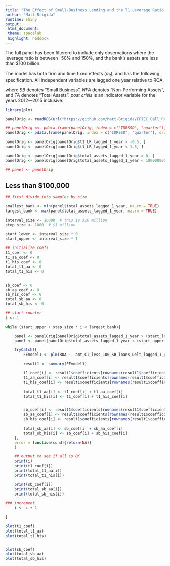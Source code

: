 ```yaml
---
title: "The Effect of Small-Business Lending and the T1 Leverage Ratio on ROA"
author: "Matt Brigida"
runtime: shiny
output: 
 html_document:
 theme: spacelab
 highlight: haddock
---
```


The full panel has been filtererd to include only observations where the leverage ratio is between -50% and 150%, and the bank's assets are less than $100 billion.

The model has both firm and time fixed effects ($\alpha_{it}$), and has the following specification.  All independent variables are lagged one year relative to ROA.

\begin{equation}
ROA = \beta_1 (T1\ Lev.\ Ratio) + \beta_2 \frac{Amt.\ SB\ Loans}{TA} + \beta_3 \% \Delta SB\ Loans + \beta_4 \frac{NPA}{TA} + \beta_5 \frac{Deposits}{TA} + \beta_6 (post\ crisis) + \alpha_{it} + \epsilon_{it}
\end{equation}
where *SB* denotes "Small Business", *NPA* denotes "Non-Performing Assets", and *TA* denotes "Total Assets".  *post crisis* is an indicator variable for the years 2012---2015 inclusive.  

<!-- read in the data -->
```r
library(plm)

panelOrig <- readRDS(url("https://github.com/Matt-Brigida/FFIEC_Call_Reports/blob/master/querying_data_and_analysis/analyses/panel_data_analysis/full_panel/ROA_LHS/panel_mdi_ind.rds?raw=true"))

## panelOrig <<- pdata.frame(panelOrig, index = c("IDRSSD", "quarter"), drop.index=TRUE, row.names=TRUE)
panelOrig <- pdata.frame(panelOrig, index = c("IDRSSD", "quarter"), drop.index=TRUE, row.names=TRUE)

panelOrig <- panelOrig[panelOrig$t1_LR_lagged_1_year > -0.5, ]
panelOrig <- panelOrig[panelOrig$t1_LR_lagged_1_year < 1.5, ]

panelOrig <- panelOrig[panelOrig$total_assets_lagged_1_year > 0, ]
panelOrig <- panelOrig[panelOrig$total_assets_lagged_1_year < 100000000, ]

## panel <- panelOrig
```



## Less than $100,000

```r
## first divide into samples by size

smallest_bank <- min(panel$total_assets_lagged_1_year, na.rm = TRUE)
largest_bank <- max(panel$total_assets_lagged_1_year, na.rm = TRUE)

interval_size <- 10000  # this is $10 million
step_size <- 1000  # $1 million

start_lower <- interval_size * 0
start_upper <- interval_size * 1

## initialize coefs
t1_coef <- 0
t1_aa_coef <- 0
t1_his_coef <- 0
total_t1_aa <- 0
total_t1_his <- 0


sb_coef <- 0
sb_aa_coef <- 0
sb_his_coef <- 0
total_sb_aa <- 0
total_sb_his <- 0

## start counter
i <- 1

while (start_upper + step_size * i < largest_bank){

    panel <- panelOrig[panelOrig$total_assets_lagged_1_year > (start_lower + step_size * i), ]
    panel <- panel[panelOrig$total_assets_lagged_1_year < (start_upper + step_size * i), ]

    tryCatch({
        FEmodel1 <- plm(ROA ~  amt_CI_less_100_SB_loans_Delt_lagged_1_year + t1_LR_lagged_1_year + less_100_lagged_SB_loans_TA + NPA_TA + TD_TA + I(post_crisis_ind) + I(black_ind * t1_LR_lagged_1_year) + I(hispanic_ind * t1_LR_lagged_1_year) + I(black_ind * less_100_lagged_SB_loans_TA) + I(hispanic_ind * less_100_lagged_SB_loans_TA), data = panel, model = "within", effect = "twoways")

        result1 <- summary(FEmodel1)

        t1_coef[i] <- result1$coefficients[rownames(result1$coefficients) == "t1_LR_lagged_1_year"][1]
        t1_aa_coef[i] <- result1$coefficients[rownames(result1$coefficients) == "I(black_ind * t1_LR_lagged_1_year)"][1]
        t1_his_coef[i] <- result1$coefficients[rownames(result1$coefficients) == "I(hispanic_ind * t1_LR_lagged_1_year)"][1]

        total_t1_aa[i] <- t1_coef[i] + t1_aa_coef[i]
        total_t1_his[i] <- t1_coef[i] + t1_his_coef[i]


        sb_coef[i] <- result1$coefficients[rownames(result1$coefficients) == "less_100_lagged_SB_loans_TA"][1]
        sb_aa_coef[i] <- result1$coefficients[rownames(result1$coefficients) == "I(black_ind * less_100_lagged_SB_loans_TA)"][1]
        sb_his_coef[i] <- result1$coefficients[rownames(result1$coefficients) == "I(hispanic_ind * less_100_lagged_SB_loans_TA)"][1]

        total_sb_aa[i] <- sb_coef[i] + sb_aa_coef[i]
        total_sb_his[i] <- sb_coef[i] + sb_his_coef[i]
    },
    error = function(cond){return(NA)}
    )

    ## output to see if all is OK
    print(i)
    print(t1_coef[i])
    print(total_t1_aa[i])
    print(total_t1_his[i])

    print(sb_coef[i])
    print(total_sb_aa[i])
    print(total_sb_his[i])

### increment
    i <- i + 1
    
}

plot(t1_coef)
plot(total_t1_aa)
plot(total_t1_his)


plot(sb_coef)
plot(total_sb_aa)
plot(total_sb_his)

```
		

<!---

## $100,000 to $250,000
		
```r
		
FEmodel2 <- plm(ROA ~ amt_CI_100_250_SB_loans_Delt_lagged_1_year + t1_LR_lagged_1_year + X100_250_lagged_SB_loans_TA + NPA_TA + TD_TA + I(post_crisis_ind), data = panel, model = "within", effect = "twoways")

result2 <- summary(FEmodel2) 

```


## $250,000 to $1,000,000

```r
            
FEmodel3 <- plm(ROA ~ amt_CI_250_1000_SB_loans_Delt_lagged_1_year + t1_LR_lagged_1_year + X250_1000_lagged_SB_loans_TA + NPA_TA + TD_TA + I(post_crisis_ind), data = panel, model = "within", effect = "twoways")

result3 <- summary(FEmodel3)

```

-->
